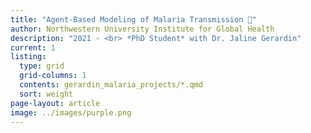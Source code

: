 ```yaml
---
title: "Agent-Based Modeling of Malaria Transmission 🦟"
author: Northwestern University Institute for Global Health
description: "2021 - <br> *PhD Student* with Dr. Jaline Gerardin"
current: 1
listing: 
  type: grid
  grid-columns: 1
  contents: gerardin_malaria_projects/*.qmd
  sort: weight
page-layout: article
image: ../images/purple.png
---
```


